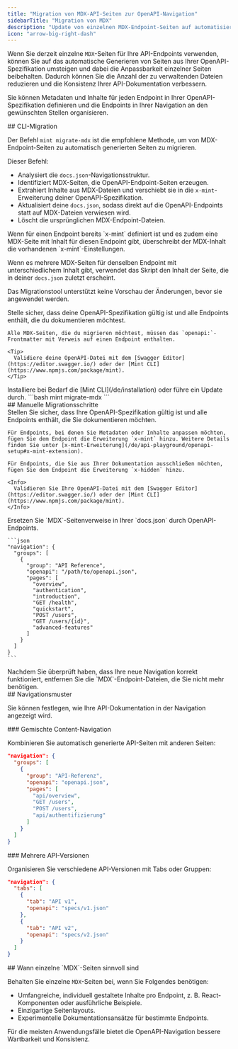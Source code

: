 ```yaml
---
title: "Migration von MDX-API-Seiten zur OpenAPI-Navigation"
sidebarTitle: "Migration von MDX"
description: "Update von einzelnen MDX-Endpoint-Seiten auf automatisierte OpenAPI-Generierung mit flexibler Navigation"
icon: "arrow-big-right-dash"
---
```


Wenn Sie derzeit einzelne `MDX`-Seiten für Ihre API-Endpoints verwenden, können Sie auf das automatische Generieren von Seiten aus Ihrer OpenAPI-Spezifikation umsteigen und dabei die Anpassbarkeit einzelner Seiten beibehalten. Dadurch können Sie die Anzahl der zu verwaltenden Dateien reduzieren und die Konsistenz Ihrer API-Dokumentation verbessern.

Sie können Metadaten und Inhalte für jeden Endpoint in Ihrer OpenAPI-Spezifikation definieren und die Endpoints in Ihrer Navigation an den gewünschten Stellen organisieren.

<div id="cli-migration">
  ## CLI-Migration
</div>

Der Befehl `mint migrate-mdx` ist die empfohlene Methode, um von MDX-Endpoint-Seiten zu automatisch generierten Seiten zu migrieren.

Dieser Befehl:

* Analysiert die `docs.json`-Navigationsstruktur.
* Identifiziert MDX-Seiten, die OpenAPI-Endpoint-Seiten erzeugen.
* Extrahiert Inhalte aus MDX-Dateien und verschiebt sie in die `x-mint`-Erweiterung deiner OpenAPI-Spezifikation.
* Aktualisiert deine `docs.json`, sodass direkt auf die OpenAPI-Endpoints statt auf MDX-Dateien verwiesen wird.
* Löscht die ursprünglichen MDX-Endpoint-Dateien.

<Info>
  Wenn für einen Endpoint bereits `x-mint` definiert ist und es zudem eine MDX-Seite mit Inhalt für diesen Endpoint gibt, überschreibt der MDX-Inhalt die vorhandenen `x-mint`-Einstellungen.

  Wenn es mehrere MDX-Seiten für denselben Endpoint mit unterschiedlichem Inhalt gibt, verwendet das Skript den Inhalt der Seite, die in deiner `docs.json` zuletzt erscheint.

  Das Migrationstool unterstützt keine Vorschau der Änderungen, bevor sie angewendet werden.
</Info>

<Steps>
  <Step title="Bereite deine OpenAPI-Spezifikation vor.">
    Stelle sicher, dass deine OpenAPI-Spezifikation gültig ist und alle Endpoints enthält, die du dokumentieren möchtest.

    Alle MDX-Seiten, die du migrieren möchtest, müssen das `openapi:`-Frontmatter mit Verweis auf einen Endpoint enthalten.

    <Tip>
      Validiere deine OpenAPI-Datei mit dem [Swagger Editor](https://editor.swagger.io/) oder der [Mint CLI](https://www.npmjs.com/package/mint).
    </Tip>
  </Step>

  <Step title="Installiere die Mint CLI">
    Installiere bei Bedarf die [Mint CLI](/de/installation) oder führe ein Update durch.
  </Step>

  <Step title="Führe den Migrationsbefehl aus.">
    ```bash
    mint migrate-mdx
    ```
  </Step>
</Steps>

<div id="manual-migration-steps">
  ## Manuelle Migrationsschritte
</div>

<Steps>
  <Step title="Bereiten Sie Ihre OpenAPI-Spezifikation vor.">
    Stellen Sie sicher, dass Ihre OpenAPI-Spezifikation gültig ist und alle Endpoints enthält, die Sie dokumentieren möchten.

    Für Endpoints, bei denen Sie Metadaten oder Inhalte anpassen möchten, fügen Sie dem Endpoint die Erweiterung `x-mint` hinzu. Weitere Details finden Sie unter [x-mint-Erweiterung](/de/api-playground/openapi-setup#x-mint-extension).

    Für Endpoints, die Sie aus Ihrer Dokumentation ausschließen möchten, fügen Sie dem Endpoint die Erweiterung `x-hidden` hinzu.

    <Info>
      Validieren Sie Ihre OpenAPI-Datei mit dem [Swagger Editor](https://editor.swagger.io/) oder der [Mint CLI](https://www.npmjs.com/package/mint).
    </Info>
  </Step>

  <Step title="Aktualisieren Sie Ihre Navigationsstruktur.">
    Ersetzen Sie `MDX`-Seitenverweise in Ihrer `docs.json` durch OpenAPI-Endpoints.

    ```json
    "navigation": {
      "groups": [
        {
          "group": "API Reference",
          "openapi": "/path/to/openapi.json",
          "pages": [
            "overview",
            "authentication",
            "introduction",
            "GET /health",
            "quickstart", 
            "POST /users",
            "GET /users/{id}",
            "advanced-features"
          ]
        }
      ]
    }
    ```
  </Step>

  <Step title="Entfernen Sie alte MDX-Dateien.">
    Nachdem Sie überprüft haben, dass Ihre neue Navigation korrekt funktioniert, entfernen Sie die `MDX`-Endpoint-Dateien, die Sie nicht mehr benötigen.
  </Step>
</Steps>

<div id="navigation-patterns">
  ## Navigationsmuster
</div>

Sie können festlegen, wie Ihre API-Dokumentation in der Navigation angezeigt wird.

<div id="mixed-content-navigation">
  ### Gemischte Content-Navigation
</div>

Kombinieren Sie automatisch generierte API-Seiten mit anderen Seiten:

```json
"navigation": {
  "groups": [
    {
      "group": "API-Referenz",
      "openapi": "openapi.json",
      "pages": [
        "api/overview",
        "GET /users",
        "POST /users", 
        "api/authentifizierung"
      ]
    }
  ]
}
```

<div id="multiple-api-versions">
  ### Mehrere API-Versionen
</div>

Organisieren Sie verschiedene API-Versionen mit Tabs oder Gruppen:

```json
"navigation": {
  "tabs": [
    {
      "tab": "API v1",
      "openapi": "specs/v1.json"
    },
    {
      "tab": "API v2", 
      "openapi": "specs/v2.json"
    }
  ]
}
```

<div id="when-to-use-individual-mdx-pages">
  ## Wann einzelne `MDX`-Seiten sinnvoll sind
</div>

Behalten Sie einzelne `MDX`-Seiten bei, wenn Sie Folgendes benötigen:

* Umfangreiche, individuell gestaltete Inhalte pro Endpoint, z. B. React-Komponenten oder ausführliche Beispiele.
* Einzigartige Seitenlayouts.
* Experimentelle Dokumentationsansätze für bestimmte Endpoints.

Für die meisten Anwendungsfälle bietet die OpenAPI-Navigation bessere Wartbarkeit und Konsistenz.
